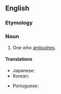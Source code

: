 ==English==

===Etymology===
{{suffix|ambush|er|id2=agent noun|lang=en}}

===Noun===
{{en-noun}}

# One who [[ambush]]es.

====Translations====
{{trans-top|one who ambushes}}
* Japanese: {{t|ja|伏兵|tr=fukuhei}}
* Korean: {{t+|ko|복병}}
{{trans-mid}}
* Portuguese: {{t|pt|emboscador|m}}
{{trans-bottom}}